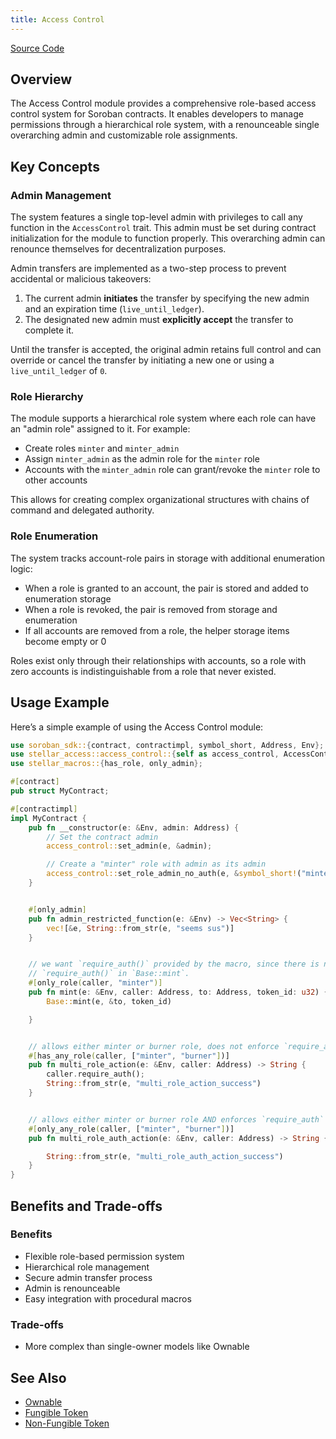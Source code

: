 ```yaml
---
title: Access Control
---
```


[Source Code](https://github.com/OpenZeppelin/stellar-contracts/tree/main/packages/access/src/access-control)

## Overview

The Access Control module provides a comprehensive role-based access control system for Soroban contracts. It enables developers to manage permissions through a hierarchical role system, with a renounceable single overarching admin and customizable role assignments.

## Key Concepts

### Admin Management

The system features a single top-level admin with privileges to call any function in the `AccessControl` trait. This admin must be set during contract initialization for the module to function properly. This overarching admin can renounce themselves for decentralization purposes.

Admin transfers are implemented as a two-step process to prevent accidental or malicious takeovers:

1. The current admin **initiates** the transfer by specifying the new admin and an expiration time (`live_until_ledger`).
2. The designated new admin must **explicitly accept** the transfer to complete it.

Until the transfer is accepted, the original admin retains full control and can override or cancel the transfer by initiating a new one or using a `live_until_ledger` of `0`.

### Role Hierarchy

The module supports a hierarchical role system where each role can have an "admin role" assigned to it. For example:

* Create roles `minter` and `minter_admin`
* Assign `minter_admin` as the admin role for the `minter` role
* Accounts with the `minter_admin` role can grant/revoke the `minter` role to other accounts

This allows for creating complex organizational structures with chains of command and delegated authority.

### Role Enumeration

The system tracks account-role pairs in storage with additional enumeration logic:

* When a role is granted to an account, the pair is stored and added to enumeration storage
* When a role is revoked, the pair is removed from storage and enumeration
* If all accounts are removed from a role, the helper storage items become empty or 0

Roles exist only through their relationships with accounts, so a role with zero accounts is indistinguishable from a role that never existed.

## Usage Example

Here’s a simple example of using the Access Control module:

```rust
use soroban_sdk::{contract, contractimpl, symbol_short, Address, Env};
use stellar_access::access_control::{self as access_control, AccessControl};
use stellar_macros::{has_role, only_admin};

#[contract]
pub struct MyContract;

#[contractimpl]
impl MyContract {
    pub fn __constructor(e: &Env, admin: Address) {
        // Set the contract admin
        access_control::set_admin(e, &admin);

        // Create a "minter" role with admin as its admin
        access_control::set_role_admin_no_auth(e, &symbol_short!("minter"), &symbol_short!("admin"));
    }


    #[only_admin]
    pub fn admin_restricted_function(e: &Env) -> Vec<String> {
        vec![&e, String::from_str(e, "seems sus")]
    }


    // we want `require_auth()` provided by the macro, since there is no
    // `require_auth()` in `Base::mint`.
    #[only_role(caller, "minter")]
    pub fn mint(e: &Env, caller: Address, to: Address, token_id: u32) {
        Base::mint(e, &to, token_id)

    }


    // allows either minter or burner role, does not enforce `require_auth` in the macro
    #[has_any_role(caller, ["minter", "burner"])]
    pub fn multi_role_action(e: &Env, caller: Address) -> String {
        caller.require_auth();
        String::from_str(e, "multi_role_action_success")
    }


    // allows either minter or burner role AND enforces `require_auth` in the macro
    #[only_any_role(caller, ["minter", "burner"])]
    pub fn multi_role_auth_action(e: &Env, caller: Address) -> String {

        String::from_str(e, "multi_role_auth_action_success")
    }
}
```

## Benefits and Trade-offs

### Benefits

* Flexible role-based permission system
* Hierarchical role management
* Secure admin transfer process
* Admin is renounceable
* Easy integration with procedural macros

### Trade-offs

* More complex than single-owner models like Ownable

## See Also

* [Ownable](/stellar-contracts/access/ownable)
* [Fungible Token](/stellar-contracts/tokens/fungible/fungible)
* [Non-Fungible Token](/stellar-contracts/tokens/non-fungible/non-fungible)
